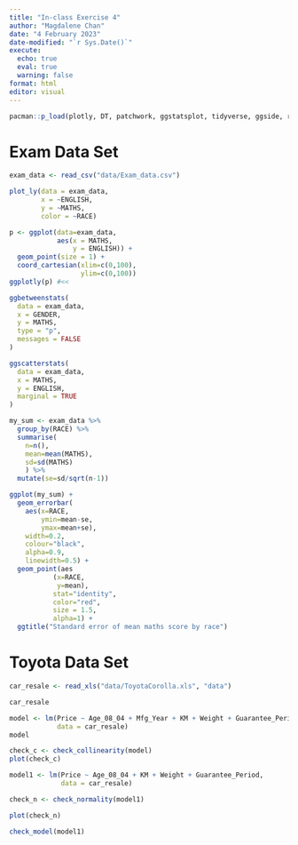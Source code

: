 ```yaml
---
title: "In-class Exercise 4"
author: "Magdalene Chan"
date: "4 February 2023"
date-modified: "`r Sys.Date()`"
execute: 
  echo: true
  eval: true
  warning: false
format: html
editor: visual
---
```


```r
pacman::p_load(plotly, DT, patchwork, ggstatsplot, tidyverse, ggside, readxl, performance, parameters, see)
```

# Exam Data Set

```r
exam_data <- read_csv("data/Exam_data.csv")
```

```r
plot_ly(data = exam_data, 
        x = ~ENGLISH, 
        y = ~MATHS, 
        color = ~RACE)
```

```r
p <- ggplot(data=exam_data, 
            aes(x = MATHS,
                y = ENGLISH)) +
  geom_point(size = 1) +
  coord_cartesian(xlim=c(0,100),
                  ylim=c(0,100))
ggplotly(p) #<<
```

```r
ggbetweenstats(
  data = exam_data,
  x = GENDER, 
  y = MATHS,
  type = "p",
  messages = FALSE
)
```

```r
ggscatterstats(
  data = exam_data,
  x = MATHS, 
  y = ENGLISH,
  marginal = TRUE
)
```

```r
my_sum <- exam_data %>%
  group_by(RACE) %>%
  summarise(
    n=n(),
    mean=mean(MATHS),
    sd=sd(MATHS)
    ) %>%
  mutate(se=sd/sqrt(n-1))

ggplot(my_sum) +
  geom_errorbar(
    aes(x=RACE, 
        ymin=mean-se, 
        ymax=mean+se), 
    width=0.2, 
    colour="black", 
    alpha=0.9, 
    linewidth=0.5) +
  geom_point(aes
           (x=RACE, 
            y=mean), 
           stat="identity", 
           color="red",
           size = 1.5,
           alpha=1) +
  ggtitle("Standard error of mean maths score by race")
```

# Toyota Data Set

```r
car_resale <- read_xls("data/ToyotaCorolla.xls", "data")

car_resale
```

```r
model <- lm(Price ~ Age_08_04 + Mfg_Year + KM + Weight + Guarantee_Period, 
            data = car_resale)
model
```

```r
check_c <- check_collinearity(model)
plot(check_c)
```

```r
model1 <- lm(Price ~ Age_08_04 + KM + Weight + Guarantee_Period, 
             data = car_resale)

check_n <- check_normality(model1)

plot(check_n)
```

```r
check_model(model1)
```
